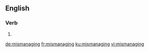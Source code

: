 ==English==

===Verb===
{{head|en|present participle}}

# {{present participle of|mismanage|lang=en}}

[[de:mismanaging]]
[[fr:mismanaging]]
[[ku:mismanaging]]
[[vi:mismanaging]]